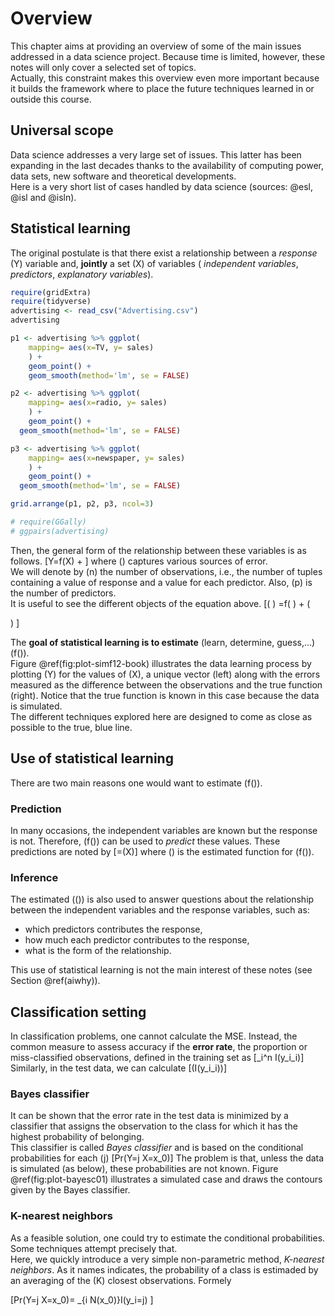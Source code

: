 # Overview {#overview}

This chapter aims at providing an overview of some of the main issues addressed in a data science project. Because time is limited, however, these notes will only cover a selected set of topics.  
Actually, this constraint makes this overview even more important because it builds the framework where to place the future techniques learned in or outside this course.

## Universal scope

Data science addresses a very large set of issues. This latter has been expanding in the last decades thanks to the availability of computing power, data sets, new software and theoretical developments.  
Here is a very short list of cases handled by data science (sources: @esl, @isl and @isln).

## Statistical learning

The original postulate is that there exist a relationship between a _response_ \(Y\) variable and, **jointly** a set \(X\) of variables ( _independent variables_, _predictors_, _explanatory variables_).

```r
require(gridExtra)
require(tidyverse)
advertising <- read_csv("Advertising.csv")
advertising

p1 <- advertising %>% ggplot(
	mapping= aes(x=TV, y= sales)
	) +
	geom_point() +
	geom_smooth(method='lm', se = FALSE)

p2 <- advertising %>% ggplot(
	mapping= aes(x=radio, y= sales)
	) +
	geom_point() +
  geom_smooth(method='lm', se = FALSE)

p3 <- advertising %>% ggplot(
	mapping= aes(x=newspaper, y= sales)
	) +
	geom_point() +
  geom_smooth(method='lm', se = FALSE)

grid.arrange(p1, p2, p3, ncol=3)

# require(GGally)
# ggpairs(advertising)
```


Then, the general form of the relationship between these variables is as follows.
\[Y=f(X) + \varepsilon \]
where \(\varepsilon\) captures various sources of error.  
We will denote by \(n\) the number of observations, i.e., the number of tuples containing a value of response and a value for each predictor. Also, \(p\) is the number of predictors.   
It is useful to see the different objects of the equation above.
\[\left( \begin{array}{l} y_1 \\ y_2 \\ \vdots \\ y_n \end{array}\right) =f\left( \begin{array}{llll} x_{11} & x_{12} & \dots & x_{1p} \\
x_{21} & x_{22} & \dots & x_{2p} \\
\vdots & \vdots & \ddots & \vdots \\
x_{n1} & x_{n2} & \dots & x_{np} \end{array}\right) 
+
\left( \begin{array}{l} \varepsilon_1 \\ \varepsilon_2 \\ \vdots \\ \varepsilon_n \end{array}\right)
\] 


The **goal of statistical learning is to estimate** (learn, determine, guess,...)  \(f()\).  
Figure \@ref(fig:plot-simf12-book) illustrates the data learning process by plotting \(Y\) for the values of \(X\), a unique vector (left) along with the errors measured as the difference between the observations and the true function (right). Notice that the true function is known in this case because the data is simulated.  
The different techniques explored here are designed to come as close as possible to the true, blue line.  

## Use of statistical learning

There are two main reasons one would want to estimate \(f()\).  

### Prediction

In many occasions, the independent variables are known but the response is not. Therefore, \(f()\) can be used to _predict_ these values. These predictions are noted by
\[\hat{Y}=\hat{f}(X)\]
where \(\hat{f}\) is the estimated function for \(f()\).

### Inference

The estimated \(\hat{f}()\) is also used to answer questions about the relationship between the independent variables and the response variables, such as:

  - which predictors contributes the response,
  - how much each predictor contributes to the response,
  - what is the form of the relationship.

This use of statistical learning is not the main interest of these notes (see Section \@ref(aiwhy)).     

## Classification setting

In classification problems, one cannot calculate the MSE. Instead, the common measure to assess accuracy if the **error rate**, the proportion or miss-classified observations, defined in the training set as
\[\frac{1}{n}\sum_i^n I\big(y_i\neq\hat{y}_i\big)\]
Similarly, in the test data, we can calculate
\[\text{Ave}\big(I(y_i\neq\hat{y}_i)\big)\] 


### Bayes classifier

It can be shown that the error rate in the test data is minimized by a classifier that assigns the observation to the class  for which it has the highest probability of belonging.  
This classifier is called _Bayes classifier_ and is based on the conditional probabilities for each \(j\) 
\[Pr(Y=j \vert X=x_0)\]
The problem is that, unless the data is simulated (as below), these probabilities are not known.
Figure \@ref(fig:plot-bayesc01) illustrates a simulated case and draws the contours given by the Bayes classifier. 

### K-nearest neighbors 

As a feasible solution, one could try to estimate the conditional probabilities. Some techniques attempt precisely that.  
Here, we quickly introduce a very simple non-parametric method, _K-nearest neighbors_. As it names indicates, the probability of a class is estimaded by an averaging of the \(K\) closest observations. Formely

\[Pr(Y=j \vert X=x_0)= \frac{1}{K}\sum_{i \in N(x_0)}I(y_i=j) \]








